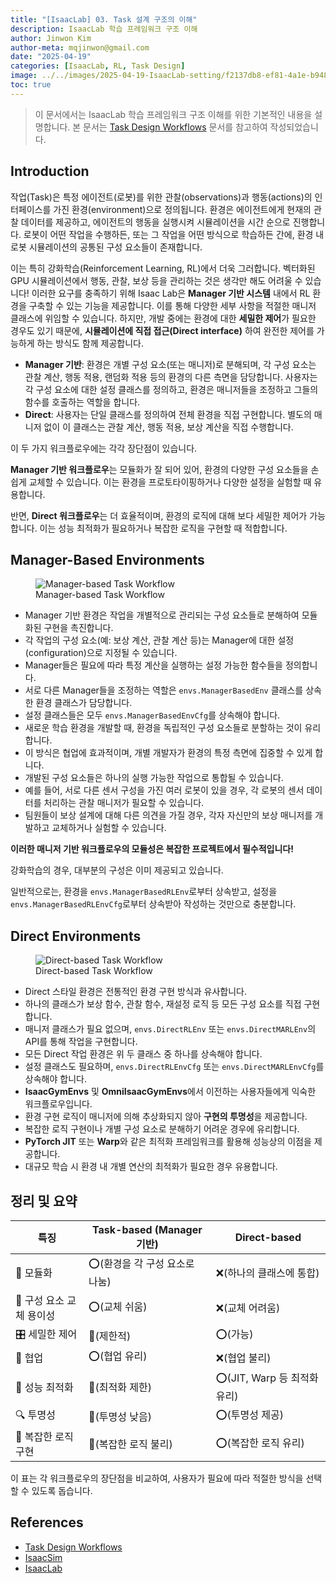 ```yaml
---
title: "[IsaacLab] 03. Task 설계 구조의 이해"
description: IsaacLab 학습 프레임워크 구조 이해
author: Jinwon Kim
author-meta: mqjinwon@gmail.com
date: "2025-04-19"
categories: [IsaacLab, RL, Task Design]
image: ../../images/2025-04-19-IsaacLab-setting/f2137db8-ef81-4a1e-b948-019c4b6040d8.jpeg
toc: true
---
```


> 이 문서에서는 IsaacLab 학습 프레임워크 구조 이해를 위한 기본적인 내용을 설명합니다. 본 문서는 [Task Design Workflows](https://isaac-sim.github.io/IsaacLab/main/source/overview/core-concepts/task_workflows.html) 문서를 참고하여 작성되었습니다.

## Introduction


작업(Task)은 특정 에이전트(로봇)를 위한 관찰(observations)과 행동(actions)의 인터페이스를 가진 환경(environment)으로 정의됩니다. 
환경은 에이전트에게 현재의 관찰 데이터를 제공하고, 에이전트의 행동을 실행시켜 시뮬레이션을 시간 순으로 진행합니다. 로봇이 어떤 작업을 수행하든, 또는 그 작업을 어떤 방식으로 학습하든 간에, 환경 내 로봇 시뮬레이션의 공통된 구성 요소들이 존재합니다.

이는 특히 강화학습(Reinforcement Learning, RL)에서 더욱 그러합니다. 벡터화된 GPU 시뮬레이션에서 행동, 관찰, 보상 등을 관리하는 것은 생각만 해도 어려울 수 있습니다! 
이러한 요구를 충족하기 위해 Isaac Lab은 **Manager 기반 시스템** 내에서 RL 환경을 구축할 수 있는 기능을 제공합니다. 이를 통해 다양한 세부 사항을 적절한 매니저 클래스에 위임할 수 있습니다. 
하지만, 개발 중에는 환경에 대한 **세밀한 제어**가 필요한 경우도 있기 때문에, **시뮬레이션에 직접 접근(Direct interface)** 하여 완전한 제어를 가능하게 하는 방식도 함께 제공합니다.

- **Manager 기반**: 환경은 개별 구성 요소(또는 매니저)로 분해되며, 각 구성 요소는 관찰 계산, 행동 적용, 랜덤화 적용 등의 환경의 다른 측면을 담당합니다. 사용자는 각 구성 요소에 대한 설정 클래스를 정의하고, 환경은 매니저들을 조정하고 그들의 함수를 호출하는 역할을 합니다.
- **Direct**: 사용자는 단일 클래스를 정의하여 전체 환경을 직접 구현합니다. 별도의 매니저 없이 이 클래스는 관찰 계산, 행동 적용, 보상 계산을 직접 수행합니다.

이 두 가지 워크플로우에는 각각 장단점이 있습니다.

**Manager 기반 워크플로우**는 모듈화가 잘 되어 있어, 환경의 다양한 구성 요소들을 손쉽게 교체할 수 있습니다. 이는 환경을 프로토타이핑하거나 다양한 설정을 실험할 때 유용합니다.

반면, **Direct 워크플로우**는 더 효율적이며, 환경의 로직에 대해 보다 세밀한 제어가 가능합니다. 이는 성능 최적화가 필요하거나 복잡한 로직을 구현할 때 적합합니다.


## Manager-Based Environments

![Manager-based Task Workflow](../../images/2025-04-19-IsaacLab-task-design/manager-based-light.svg)

- Manager 기반 환경은 작업을 개별적으로 관리되는 구성 요소들로 분해하여 모듈화된 구현을 촉진합니다.
- 각 작업의 구성 요소(예: 보상 계산, 관찰 계산 등)는 Manager에 대한 설정(configuration)으로 지정될 수 있습니다.
- Manager들은 필요에 따라 특정 계산을 실행하는 설정 가능한 함수들을 정의합니다.
- 서로 다른 Manager들을 조정하는 역할은 `envs.ManagerBasedEnv` 클래스를 상속한 환경 클래스가 담당합니다.
- 설정 클래스들은 모두 `envs.ManagerBasedEnvCfg`를 상속해야 합니다.
- 새로운 학습 환경을 개발할 때, 환경을 독립적인 구성 요소들로 분할하는 것이 유리합니다.
- 이 방식은 협업에 효과적이며, 개별 개발자가 환경의 특정 측면에 집중할 수 있게 합니다.
- 개발된 구성 요소들은 하나의 실행 가능한 작업으로 통합될 수 있습니다.
- 예를 들어, 서로 다른 센서 구성을 가진 여러 로봇이 있을 경우, 각 로봇의 센서 데이터를 처리하는 관찰 매니저가 필요할 수 있습니다.
- 팀원들이 보상 설계에 대해 다른 의견을 가질 경우, 각자 자신만의 보상 매니저를 개발하고 교체하거나 실험할 수 있습니다.

**이러한 매니저 기반 워크플로우의 모듈성은 복잡한 프로젝트에서 필수적입니다!**

강화학습의 경우, 대부분의 구성은 이미 제공되고 있습니다.

일반적으로는, 환경을 `envs.ManagerBasedRLEnv`로부터 상속받고, 설정을 `envs.ManagerBasedRLEnvCfg`로부터 상속받아 작성하는 것만으로 충분합니다.


## Direct Environments

![Direct-based Task Workflow](../../images/2025-04-19-IsaacLab-task-design/direct-based-light.svg)

- Direct 스타일 환경은 전통적인 환경 구현 방식과 유사합니다.
- 하나의 클래스가 보상 함수, 관찰 함수, 재설정 로직 등 모든 구성 요소를 직접 구현합니다.
- 매니저 클래스가 필요 없으며, `envs.DirectRLEnv` 또는 `envs.DirectMARLEnv`의 API를 통해 작업을 구현합니다.
- 모든 Direct 작업 환경은 위 두 클래스 중 하나를 상속해야 합니다.
- 설정 클래스도 필요하며, `envs.DirectRLEnvCfg` 또는 `envs.DirectMARLEnvCfg`를 상속해야 합니다.
- **IsaacGymEnvs** 및 **OmniIsaacGymEnvs**에서 이전하는 사용자들에게 익숙한 워크플로우입니다.
- 환경 구현 로직이 매니저에 의해 추상화되지 않아 **구현의 투명성**을 제공합니다.
- 복잡한 로직 구현이나 개별 구성 요소로 분해하기 어려운 경우에 유리합니다.
- **PyTorch JIT** 또는 **Warp**와 같은 최적화 프레임워크를 활용해 성능상의 이점을 제공합니다.
- 대규모 학습 시 환경 내 개별 연산의 최적화가 필요한 경우 유용합니다.

## 정리 및 요약

  
| 특징 | Task-based (Manager 기반) | Direct-based |
|-------------------------|-------------------------------------------|---------------------------------------|
| 🔄 모듈화 | ⭕(환경을 각 구성 요소로 나눔) | ❌(하나의 클래스에 통합) |
| 🔧 구성 요소 교체 용이성 | ⭕(교체 쉬움) | ❌(교체 어려움) |
| 🎛️ 세밀한 제어 | 🔺(제한적) | ⭕(가능) |
| 🤝 협업 | ⭕(협업 유리) | ❌(협업 불리) |
| 🚀 성능 최적화 | 🔺(최적화 제한) | ⭕(JIT, Warp 등 최적화 유리) |
| 🔍 투명성 | 🔺(투명성 낮음) | ⭕(투명성 제공) |
| 🧩 복잡한 로직 구현 | 🔺(복잡한 로직 불리) | ⭕(복잡한 로직 유리) |

이 표는 각 워크플로우의 장단점을 비교하여, 사용자가 필요에 따라 적절한 방식을 선택할 수 있도록 돕습니다.

## References

- [Task Design Workflows](https://isaac-sim.github.io/IsaacLab/main/source/overview/core-concepts/task_workflows.html)
- [IsaacSim](https://isaac-sim.github.io/IsaacSim/)
- [IsaacLab](https://isaac-sim.github.io/IsaacLab/)

